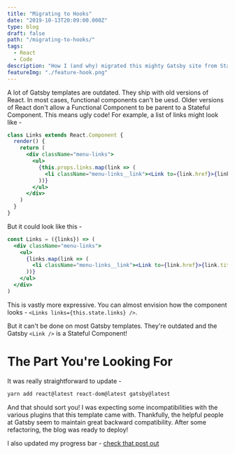 ```yaml
---
title: "Migrating to Hooks"
date: "2019-10-13T20:09:00.000Z"
type: blog
draft: false
path: "/migrating-to-hooks/"
tags:
  - React
  - Code
description: "How I (and why) migrated this mighty Gatsby site from Stateful Components to Functional Components."
featureImg: "./feature-hook.png"
---
```


A lot of Gatsby templates are outdated. They ship with old versions of React. In most cases, functional components can't be uesd. Older versions of React don't allow a Functional Component to be parent to a Stateful Component. This means ugly code! For example, a list of links might look like -
```jsx
class Links extends React.Component {
  render() {
    return (
      <div className="menu-links">
        <ul>
          {this.props.links.map(link => (
            <li className="menu-links__link"><Link to={link.href}>{link.title}</Link></li>
          ))}
        </ul>
      </div>
    )
  }
}
```

But it could look like this -
```jsx
const Links = ({links}) => (
  <div className="menu-links">
    <ul>
      {links.map(link => (
        <li className="menu-links__link"><Link to={link.href}>{link.title}</Link></li>
      ))}
    </ul>
  </div>
)
```

This is vastly more expressive. You can almost envision how the component looks - `<Links links={this.state.links} />`. 

But it can't be done on most Gatsby templates. They're outdated and the Gatsby `<Link />` is a Stateful Component! 

# The Part You're Looking For
It was really straightforward to update -
```zsh
yarn add react@latest react-dom@latest gatsby@latest
```

And that should sort you! I was expecting some incompatibilities with the various plugins that this template came with. Thankfully, the helpful people at Gatsby seem to maintain great backward compatibility. After some refactoring, the blog was ready to deploy!

I also updated my progress bar - [check that post out](/posts/react-scroll-bars#hooks)
